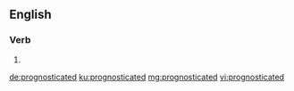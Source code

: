 ==English==

===Verb===
{{head|en|verb form}}

# {{en-past of|prognosticate}}

[[de:prognosticated]]
[[ku:prognosticated]]
[[mg:prognosticated]]
[[vi:prognosticated]]